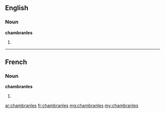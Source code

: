 ==English==

===Noun===
'''chambranles'''

# {{plural of|chambranle}}

----

==French==

===Noun===
'''chambranles''' {{m-p}}

# {{plural of|chambranle|lang=fr}}

[[ar:chambranles]]
[[fr:chambranles]]
[[mg:chambranles]]
[[my:chambranles]]